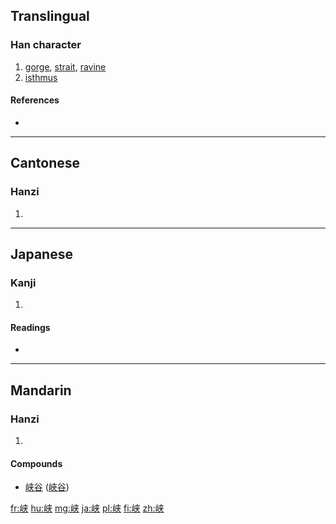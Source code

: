 {{also|峽}}
==Translingual==

===Han character===
{{Han char|rn=46|rad=山|as=06|sn=9|four=|canj=山大廿 (UKT)}}

# [[gorge]], [[strait]], [[ravine]]
# [[isthmus]]

====References====
* {{Han ref|kx=0311.061|dkj=08068|hdz=10770.040|uh=5CE1|ud=23777}}

----

==Cantonese==

===Hanzi===
{{yue-hanzi|jyut=|y=haap6|tra=峽}}

# {{defn|lang=yue|sort=山06}}

----

==Japanese==

===Kanji===
{{ja-kanji|grade=c|rs=山06}}

# {{defn|lang=ja|sort=山06}}

====Readings====
* {{ja-readings|on=[[きょう]] (kyō), [[こう]] (kō)|kun=[[はざま]] (hazama)}}

----

==Mandarin==

===Hanzi===
{{cmn-hanzi|tra=峽|pin=[[xiá]] ([[xia2]])|wg=hsia<sup>2</sup>}}

# {{defn|lang=cmn|sort=山06}}

====Compounds====
* [[峡谷]] ([[峽谷]])

[[fr:峡]]
[[hu:峡]]
[[mg:峡]]
[[ja:峡]]
[[pl:峡]]
[[fi:峡]]
[[zh:峡]]